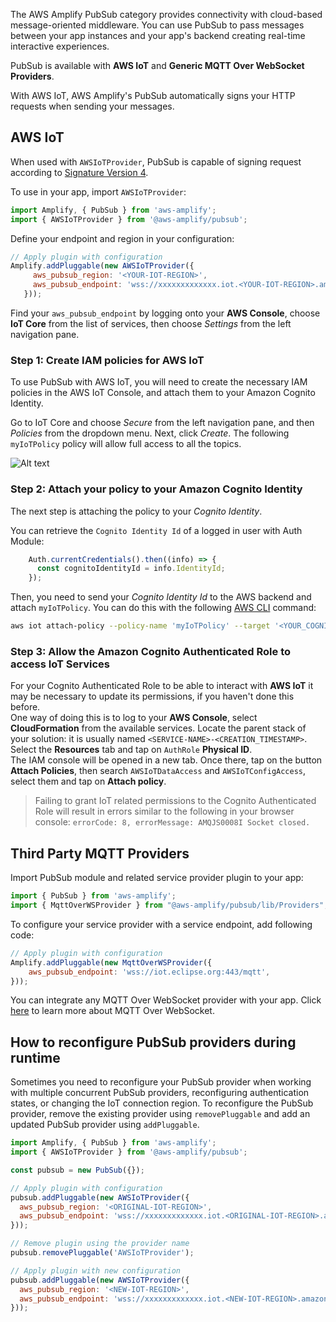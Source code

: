 The AWS Amplify PubSub category provides connectivity with cloud-based message-oriented middleware. You can use PubSub to pass messages between your app instances and your app's backend creating real-time interactive experiences.

PubSub is available with **AWS IoT** and **Generic MQTT Over WebSocket Providers**. 

<Callout>
With AWS IoT, AWS Amplify's PubSub automatically signs your HTTP requests when sending your messages.
</Callout>

## AWS IoT

When used with `AWSIoTProvider`, PubSub is capable of signing request according to [Signature Version 4](https://docs.aws.amazon.com/general/latest/gr/signature-version-4.html). 

To use in your app, import `AWSIoTProvider`:

```javascript
import Amplify, { PubSub } from 'aws-amplify';
import { AWSIoTProvider } from '@aws-amplify/pubsub';
```

Define your endpoint and region in your configuration:

```javascript
// Apply plugin with configuration
Amplify.addPluggable(new AWSIoTProvider({
     aws_pubsub_region: '<YOUR-IOT-REGION>',
     aws_pubsub_endpoint: 'wss://xxxxxxxxxxxxx.iot.<YOUR-IOT-REGION>.amazonaws.com/mqtt',
   }));
```

Find your `aws_pubsub_endpoint` by logging onto your **AWS Console**, choose **IoT Core** from the list of services, then choose *Settings* from the left navigation pane.

### Step 1: Create IAM policies for AWS IoT

To use PubSub with AWS IoT, you will need to create the necessary IAM policies in the AWS IoT Console, and attach them to your Amazon Cognito Identity. 

Go to IoT Core and choose *Secure* from the left navigation pane, and then *Policies* from the dropdown menu. Next, click *Create*. The following `myIoTPolicy` policy will allow full access to all the topics.

![Alt text](/images/create-iot-policy.png)

### Step 2: Attach your policy to your Amazon Cognito Identity

The next step is attaching the policy to your *Cognito Identity*. 

You can retrieve the `Cognito Identity Id` of a logged in user with Auth Module:
```javascript
    Auth.currentCredentials().then((info) => {
      const cognitoIdentityId = info.IdentityId;
    });
```

Then, you need to send your *Cognito Identity Id* to the AWS backend and attach `myIoTPolicy`. You can do this with the following [AWS CLI](https://aws.amazon.com/cli/) command:

```bash
aws iot attach-policy --policy-name 'myIoTPolicy' --target '<YOUR_COGNITO_IDENTITY_ID>'
```

### Step 3: Allow the Amazon Cognito Authenticated Role to access IoT Services

For your Cognito Authenticated Role to be able to interact with **AWS IoT** it may be necessary to update its permissions, if you haven't done this before.  
One way of doing this is to log to your **AWS Console**, select **CloudFormation** from the available services. Locate the parent stack of your solution: it is usually named `<SERVICE-NAME>-<CREATION_TIMESTAMP>`.  
Select the **Resources** tab and tap on `AuthRole` **Physical ID**.  
The IAM console will be opened in a new tab. Once there, tap on the button **Attach Policies**, then search `AWSIoTDataAccess` and `AWSIoTConfigAccess`, select them and tap on **Attach policy**.  
  
> Failing to grant IoT related permissions to the Cognito Authenticated Role will result in errors similar to the following in your browser console: `errorCode: 8, errorMessage: AMQJS0008I Socket closed.`

## Third Party MQTT Providers

Import PubSub module and related service provider plugin to your app:

```javascript
import { PubSub } from 'aws-amplify';
import { MqttOverWSProvider } from "@aws-amplify/pubsub/lib/Providers";
```

To configure your service provider with a service endpoint, add following code:
```javascript
// Apply plugin with configuration
Amplify.addPluggable(new MqttOverWSProvider({
    aws_pubsub_endpoint: 'wss://iot.eclipse.org:443/mqtt',
}));
```

You can integrate any MQTT Over WebSocket provider with your app. Click [here](https://docs.aws.amazon.com/iot/latest/developerguide/protocols.html#mqtt-ws) to learn more about MQTT Over WebSocket.

## How to reconfigure PubSub providers during runtime

Sometimes you need to reconfigure your PubSub provider when working with multiple concurrent PubSub providers, reconfiguring authentication states, or changing the IoT connection region. To reconfigure the PubSub provider, remove the existing provider using `removePluggable` and add an updated PubSub provider using `addPluggable`.

```javascript
import Amplify, { PubSub } from 'aws-amplify';
import { AWSIoTProvider } from '@aws-amplify/pubsub';

const pubsub = new PubSub({});

// Apply plugin with configuration
pubsub.addPluggable(new AWSIoTProvider({
  aws_pubsub_region: '<ORIGINAL-IOT-REGION>',
  aws_pubsub_endpoint: 'wss://xxxxxxxxxxxxx.iot.<ORIGINAL-IOT-REGION>.amazonaws.com/mqtt',
}));

// Remove plugin using the provider name
pubsub.removePluggable('AWSIoTProvider');

// Apply plugin with new configuration
pubsub.addPluggable(new AWSIoTProvider({
  aws_pubsub_region: '<NEW-IOT-REGION>',
  aws_pubsub_endpoint: 'wss://xxxxxxxxxxxxx.iot.<NEW-IOT-REGION>.amazonaws.com/mqtt',
}));

```